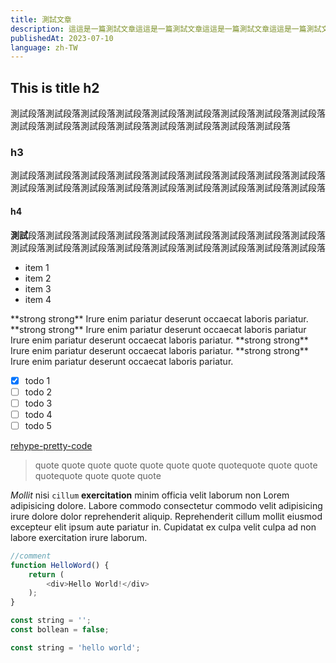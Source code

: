 ```yaml
---
title: 測試文章
description: 這這是一篇測試文章這這是一篇測試文章這這是一篇測試文章這這是一篇測試文章這這是一篇測試文章這這是一篇測試文章
publishedAt: 2023-07-10
language: zh-TW
---
```


## This is title h2
測試段落測試段落測試段落測試段落測試段落測試段落測試段落測試段落測試段落測試段落測試段落測試段落測試段落測試段落測試段落測試段落測試段落

### h3
測試段落測試段落測試段落測試段落測試段落測試段落測試段落測試段落測試段落測試段落測試段落測試段落測試段落測試段落測試段落測試段落測試段落測試段落

#### h4
**測試**段落測試段落測試段落測試段落測試段落測試段落測試段落測試段落測試段落測試段落測試段落測試段落測試段落測試段落測試段落測試段落測試段落測試段落

- item 1
- item 2
- item 3
- item 4

<Callout>
  **strong strong** Irure enim pariatur deserunt occaecat laboris pariatur.
</Callout>

<Callout type='error'>
   **strong strong** Irure enim pariatur deserunt occaecat laboris pariatur Irure enim pariatur deserunt occaecat laboris pariatur.
</Callout>

<Callout type='warning'>
   **strong strong** Irure enim pariatur deserunt occaecat laboris pariatur.
</Callout>

<Callout type='info'>
  **strong strong** Irure enim pariatur deserunt occaecat laboris pariatur.
</Callout>

- [x] todo 1
- [ ] todo 2
- [ ] todo 3
- [ ] todo 4
- [ ] todo 5

[rehype-pretty-code](https://rehype-pretty-code.netlify.app/)

> quote quote quote quote quote quote quote quotequote quote quote quotequote quote quote quote

*Mollit* nisi `cillum` **exercitation** minim officia velit laborum non Lorem
adipisicing dolore. Labore commodo consectetur commodo velit adipisicing irure
dolore dolor reprehenderit aliquip. Reprehenderit cillum mollit eiusmod
excepteur elit ipsum aute pariatur in. Cupidatat ex culpa velit culpa ad non
labore exercitation irure laborum.

```js title="sdqwe" {1}
//comment
function HelloWord() {
	return (
		<div>Hello World!</div>
	);
}
```

```js title="sdjdowe"
const string = '';
const bollean = false;
```

```js title="sdwe"
const string = 'hello world';
```
